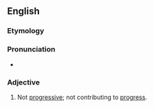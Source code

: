 ==English==

===Etymology===
{{prefix|en|un|progressive}}

===Pronunciation===
* {{rhymes|en|ɛsɪv}}

===Adjective===
{{en-adj}}

# Not [[progressive]]; not contributing to [[progress]].